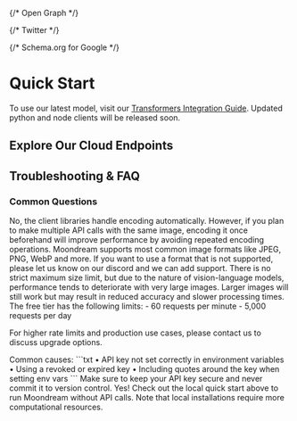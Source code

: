 
<Head>
  <title>Quick Start - Moondream Documentation</title>
  <meta name="description" content="Get up and running with Moondream vision AI in minutes. Step-by-step guide for installation, setup, and basic usage for both local and cloud deployments." />
  <meta name="viewport" content="width=device-width, initial-scale=1" />
  
  {/* Open Graph */}
  <meta property="og:title" content="Quick Start Guide - Get Started with Moondream Vision AI" />
  <meta property="og:description" content="Get up and running with Moondream vision AI in minutes. Step-by-step guide for installation, setup, and basic usage for both local and cloud deployments." />
  <meta property="og:type" content="website" />
  <meta property="og:url" content="https://docs.moondream.ai/quick-start" />
  
  
  {/* Twitter */}
  <meta name="twitter:card" content="summary_large_image" />
  <meta name="twitter:title" content="Quick Start Guide - Get Started with Moondream Vision AI" />
  <meta name="twitter:description" content="Get up and running with Moondream vision AI in minutes. Step-by-step guide for installation, setup, and basic usage for both local and cloud deployments." />
  
  
  {/* Schema.org for Google */}
  <script type="application/ld+json">
    {JSON.stringify({
      "@context": "https://schema.org",
      "@type": "HowTo",
      "name": "Getting Started with Moondream Vision AI",
      "description": "Step-by-step guide for installing and setting up Moondream vision AI",
      "step": [
        {
          "@type": "HowToStep",
          "name": "Installation",
          "text": "Install Moondream via pip or npm"
        },
        {
          "@type": "HowToStep",
          "name": "Configuration",
          "text": "Set up your API key and initialize the model"
        },
        {
          "@type": "HowToStep",
          "name": "First Use",
          "text": "Run your first image analysis with Moondream"
        }
      ]
    })}
  </script>
</Head>

# Quick Start

To use our latest model, visit our [Transformers Integration Guide](/advanced/transformers). Updated python and node clients will be released soon.

<ConfigSelector />

## Explore Our Cloud Endpoints

<div className="grid grid-cols-1 md:grid-cols-2 gap-6 mt-8">

  <EndpointCard
    icon="💬"
    title="/query"
    description="Ask natural language questions about images and receive detailed answers"
    href="/cloud/query"
  />

  <EndpointCard
    icon="📝"
    title="/caption"
    description="Generate accurate and natural image captions"
    href="/cloud/caption"
  />

  <EndpointCard
    icon="🔍"
    title="/detect"
    description="Detect and locate objects in images"
    href="/cloud/detect"
  />

  <EndpointCard
    icon="📍"
    title="/point"
    description="Get precise coordinate locations for objects in images"
    href="/cloud/point"
  />
</div>

## Troubleshooting & FAQ



### Common Questions

<FaqDropdown question='Do I need to encode images before using them with `vl`?'>
  No, the client libraries handle encoding automatically. However, if you plan to make multiple API calls with the same image, encoding it once beforehand will improve performance by avoiding repeated encoding operations.
</FaqDropdown>

<FaqDropdown question='What image formats does Moondream support?'>
  Moondream supports most common image formats like JPEG, PNG, WebP and more. If you want to use a format that is not supported, please let us know on our discord and we can add support.
</FaqDropdown>

<FaqDropdown question="What's the maximum image size supported?">
  There is no strict maximum size limit, but due to the nature of vision-language models, performance tends to deteriorate with very large images. Larger images will still work but may result in reduced accuracy and slower processing times.
</FaqDropdown>

<FaqDropdown question="How do I handle API rate limits? What are the limits for the free tier?">
  The free tier has the following limits:
  - 60 requests per minute
  - 5,000 requests per day

  For higher rate limits and production use cases, please contact us to discuss upgrade options.
</FaqDropdown>

<FaqDropdown question='Why am I getting "Invalid API Key" errors?'>
  Common causes:
  ```txt
  • API key not set correctly in environment variables
  • Using a revoked or expired key
  • Including quotes around the key when setting env vars
  ```
  Make sure to keep your API key secure and never commit it to version control.
</FaqDropdown>

<FaqDropdown question='Can I use Moondream offline?'>
  Yes! Check out the local quick start above to run Moondream without API calls. Note that local installations require more computational resources.
</FaqDropdown>
